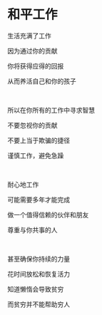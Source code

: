 # 和平工作

生活充满了工作

因为通过你的贡献

你将获得应得的回报

从而养活自己和你的孩子

<br />

所以在你所有的工作中寻求智慧

不要忽视你的贡献

不要上当于欺骗的捷径

谨慎工作，避免急躁

<br />

耐心地工作

可能需要多年才能完成

做一个值得信赖的伙伴和朋友

尊重与你共事的人

<br />

甚至确保你持续的力量

花时间放松和恢复活力

知道懒惰会导致贫穷

而贫穷并不能帮助穷人